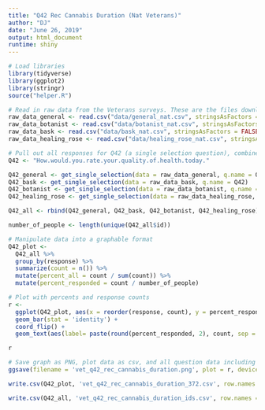 ```yaml
---
title: "Q42 Rec Cannabis Duration (Nat Veterans)"
author: "DJ"
date: "June 26, 2019"
output: html_document
runtime: shiny
---
```


```r
# Load libraries
library(tidyverse)
library(ggplot2)
library(stringr)
source("helper.R")
```

```r
# Read in raw data from the Veterans surveys. These are the files downloaded from survey monkey saved as a .csv
raw_data_general <- read.csv("data/general_nat.csv", stringsAsFactors = FALSE)
raw_data_botanist <- read.csv("data/botanist_nat.csv", stringsAsFactors = FALSE)
raw_data_bask <- read.csv("data/bask_nat.csv", stringsAsFactors = FALSE)
raw_data_healing_rose <- read.csv("data/healing_rose_nat.csv", stringsAsFactors = FALSE)
```

```r
# Pull out all responses for Q42 (a single selection question), combine, then determine 'question n'
Q42 <- "How.would.you.rate.your.quality.of.health.today."

Q42_general <- get_single_selection(data = raw_data_general, q.name = Q42)
Q42_bask <- get_single_selection(data = raw_data_bask, q.name = Q42)
Q42_botanist <- get_single_selection(data = raw_data_botanist, q.name = Q42)
Q42_healing_rose <- get_single_selection(data = raw_data_healing_rose, q.name = Q42)

Q42_all <- rbind(Q42_general, Q42_bask, Q42_botanist, Q42_healing_rose)

number_of_people <- length(unique(Q42_all$id))
```

```r
# Manipulate data into a graphable format
Q42_plot <- 
  Q42_all %>%
  group_by(response) %>%
  summarize(count = n()) %>%
  mutate(percent_all = count / sum(count)) %>%
  mutate(percent_responded = count / number_of_people)
```

```r
# Plot with percents and response counts
r <- 
  ggplot(Q42_plot, aes(x = reorder(response, count), y = percent_responded)) +
  geom_bar(stat = 'identity') +
  coord_flip() +
  geom_text(aes(label= paste(round(percent_responded, 2), count, sep = "***")))

r
```

```r
# Save graph as PNG, plot data as csv, and all question data including response IDs as csv (save question n and N at end of plot file as "_x.x")
ggsave(filename = 'vet_q42_rec_cannabis_duration.png', plot = r, device = 'png')

write.csv(Q42_plot, 'vet_q42_rec_cannabis_duration_372.csv', row.names = FALSE)

write.csv(Q42_all, 'vet_q42_rec_cannabis_duration_ids.csv', row.names = FALSE)
```